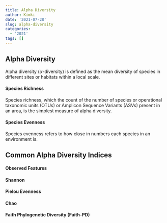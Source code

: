 ```yaml
---
title: Alpha Diversity
author: Kimki
date: '2021-07-28'
slug: alpha-diversity
categories:
  - '2021'
tags: []
---
```


## Alpha Diversity

Alpha diversity ($\alpha$-diversity) is defined as the mean diversity of species in different sites or habitats within a local scale. 


#### Species Richness

Species richness, which the count of the number of species or operational taxonomic units (OTUs) or Amplicon Sequence Variants (ASVs) present in an area, is the simplest measure of alpha diversity.

#### Species Evenness

Species evenness refers to how close in numbers each species in an environment is. 


## Common Alpha Diversity Indices


#### Observed Features

#### Shannon 

#### Pielou Evenness 

#### Chao 

#### Faith Phylogenetic Diversity (Faith-PD)



